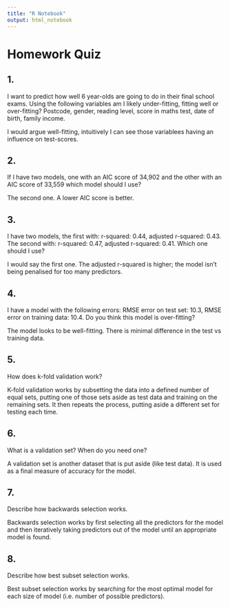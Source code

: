 ```yaml
---
title: "R Notebook"
output: html_notebook
---
```


# Homework Quiz

## 1. 
I want to predict how well 6 year-olds are going to do in their final school exams. Using the following variables am I likely under-fitting, fitting well or over-fitting? Postcode, gender, reading level, score in maths test, date of birth, family income.

I would argue well-fitting, intuitively I can see those variablees having an influence on test-scores.

## 2. 
If I have two models, one with an AIC score of 34,902 and the other with an AIC score of 33,559 which model should I use?

The second one. A lower AIC score is better. 

## 3. 
I have two models, the first with: r-squared: 0.44, adjusted r-squared: 0.43. The second with: r-squared: 0.47, adjusted r-squared: 0.41. Which one should I use?

I would say the first one. The adjusted r-squared is higher; the model isn't being penalised for too many predictors. 

## 4. 
I have a model with the following errors: RMSE error on test set: 10.3, RMSE error on training data: 10.4. Do you think this model is over-fitting?

The model looks to be well-fitting. There is minimal difference in the test vs training data.

## 5.
How does k-fold validation work?

K-fold validation works by subsetting the data into a defined number of equal sets, putting one of those sets aside as test data and training on the remaining sets. It then repeats the process, putting aside a different set for testing each time. 

## 6. 
What is a validation set? When do you need one?

A validation set is another dataset that is put aside (like test data). It is used as a final measure of accuracy for the model. 

## 7. 
Describe how backwards selection works.

Backwards selection works by first selecting all the predictors for the model and then iteratively taking predictors out of the model until an appropriate model is found. 

## 8.
Describe how best subset selection works.

Best subset selection works by searching for the most optimal model for each size of model (i.e. number of possible predictors).